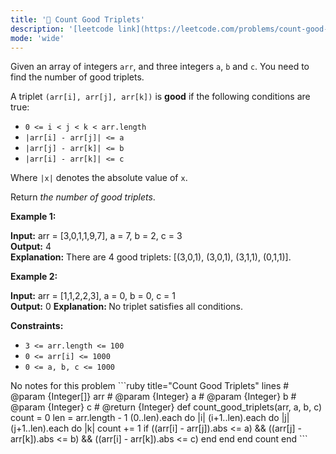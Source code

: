 ```yaml
---
title: '🧩 Count Good Triplets'
description: '[leetcode link](https://leetcode.com/problems/count-good-triplets/description/)'
mode: 'wide'
---
```

<Tabs>
  <Tab title="Question" icon="circle-question" iconType="regular">
    <Card>
      <p>Given an array of integers <code>arr</code>, and three integers&nbsp;<code>a</code>,&nbsp;<code>b</code>&nbsp;and&nbsp;<code>c</code>. You need to find the number of good triplets.</p>  <p>A triplet <code>(arr[i], arr[j], arr[k])</code>&nbsp;is <strong>good</strong> if the following conditions are true:</p>  <ul>  <li><code>0 &lt;= i &lt; j &lt; k &lt;&nbsp;arr.length</code></li>  <li><code>|arr[i] - arr[j]| &lt;= a</code></li>  <li><code>|arr[j] - arr[k]| &lt;= b</code></li>  <li><code>|arr[i] - arr[k]| &lt;= c</code></li> </ul>  <p>Where <code>|x|</code> denotes the absolute value of <code>x</code>.</p>  <p>Return<em> the number of good triplets</em>.</p>   <p><strong class="example">Example 1:</strong></p>   <strong>Input:</strong> arr = [3,0,1,1,9,7], a = 7, b = 2, c = 3 <br/> <strong>Output:</strong> 4 <br/> <strong>Explanation:</strong>&nbsp;There are 4 good triplets: [(3,0,1), (3,0,1), (3,1,1), (0,1,1)].   <p><strong class="example">Example 2:</strong></p>   <strong>Input:</strong> arr = [1,1,2,2,3], a = 0, b = 0, c = 1 <br/> <strong>Output:</strong> 0 <strong>Explanation: </strong>No triplet satisfies all conditions.    <p><strong>Constraints:</strong></p>  <ul>  <li><code>3 &lt;= arr.length &lt;= 100</code></li>  <li><code>0 &lt;= arr[i] &lt;= 1000</code></li>  <li><code>0 &lt;= a, b, c &lt;= 1000</code></li> </ul>
    </Card>
  </Tab>
  <Tab title="Solution" icon="lightbulb" iconType="regular" >
    <Card>
      No notes for this problem
    </Card>
  <Expandable title="code">
    <CodeGroup dropdown>
```ruby title="Count Good Triplets" lines
# @param {Integer[]} arr
# @param {Integer} a
# @param {Integer} b
# @param {Integer} c
# @return {Integer}
def count_good_triplets(arr, a, b, c)
  count = 0
  len = arr.length - 1
  (0..len).each do |i|
      (i+1..len).each do |j|
          (j+1..len).each do |k|
              count += 1 if ((arr[i] - arr[j]).abs <= a) && ((arr[j] - arr[k]).abs <= b) && ((arr[i] - arr[k]).abs <= c)
          end
      end
  end
  count  
end
```
    </CodeGroup>
  </Expandable>
  </Tab>
</Tabs>